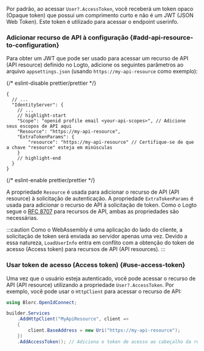 
<ApiResourcesDescription />

Por padrão, ao acessar `User?.AccessToken`, você receberá um token opaco (Opaque token) que possui um comprimento curto e não é um JWT (JSON Web Token). Este token é utilizado para acessar o endpoint userinfo.

### Adicionar recurso de API à configuração \{#add-api-resource-to-configuration}

Para obter um JWT que pode ser usado para acessar um recurso de API (API resource) definido no Logto, adicione os seguintes parâmetros ao arquivo `appsettings.json` (usando `https://my-api-resource` como exemplo):

{/* eslint-disable prettier/prettier */}
```json5 title="appsettings.json"
{
  // ...
  "IdentityServer": {
    // ...
    // highlight-start
    "Scope": "openid profile email <your-api-scopes>", // Adicione seus escopos de API aqui
    "Resource": "https://my-api-resource",
    "ExtraTokenParams": {
        "resource": "https://my-api-resource" // Certifique-se de que a chave "resource" esteja em minúsculas
    }
    // highlight-end
  }
}
```
{/* eslint-enable prettier/prettier */}

A propriedade `Resource` é usada para adicionar o recurso de API (API resource) à solicitação de autenticação. A propriedade `ExtraTokenParams` é usada para adicionar o recurso de API à solicitação de token. Como o Logto segue o [RFC 8707](https://tools.ietf.org/html/rfc8707) para recursos de API, ambas as propriedades são necessárias.

:::caution
Como o WebAssembly é uma aplicação do lado do cliente, a solicitação de token será enviada ao servidor apenas uma vez. Devido a essa natureza, `LoadUserInfo` entra em conflito com a obtenção do token de acesso (Access token) para recursos de API (API resources).
:::

### Usar token de acesso (Access token) \{#use-access-token}

Uma vez que o usuário esteja autenticado, você pode acessar o recurso de API (API resource) utilizando a propriedade `User?.AccessToken`. Por exemplo, você pode usar o `HttpClient` para acessar o recurso de API:

```csharp
using Blorc.OpenIdConnect;

builder.Services
    .AddHttpClient("MyApiResource", client =>
    {
        client.BaseAddress = new Uri("https://my-api-resource");
    })
    .AddAccessToken(); // Adiciona o token de acesso ao cabeçalho da requisição
```
